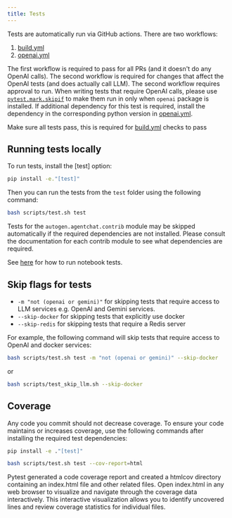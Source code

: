 ```yaml
---
title: Tests
---
```


Tests are automatically run via GitHub actions. There are two workflows:

1. [build.yml](https://github.com/ag2ai/ag2/blob/main/.github/workflows/build.yml)
1. [openai.yml](https://github.com/ag2ai/ag2/blob/main/.github/workflows/openai.yml)

The first workflow is required to pass for all PRs (and it doesn't do any OpenAI calls). The second workflow is required for changes that affect the OpenAI tests (and does actually call LLM). The second workflow requires approval to run. When writing tests that require OpenAI calls, please use [`pytest.mark.skipif`](https://github.com/ag2ai/ag2/blob/b1adac515931bf236ac59224269eeec683a162ba/test/oai/test_client.py#L19) to make them run in only when `openai` package is installed. If additional dependency for this test is required, install the dependency in the corresponding python version in [openai.yml](https://github.com/ag2ai/ag2/blob/main/.github/workflows/openai.yml).

Make sure all tests pass, this is required for [build.yml](https://github.com/ag2ai/ag2/blob/main/.github/workflows/build.yml) checks to pass

## Running tests locally

To run tests, install the [test] option:

```bash
pip install -e."[test]"
```

Then you can run the tests from the `test` folder using the following command:

```bash
bash scripts/test.sh test
```

Tests for the `autogen.agentchat.contrib` module may be skipped automatically if the
required dependencies are not installed. Please consult the documentation for
each contrib module to see what dependencies are required.

See [here](https://github.com/ag2ai/ag2/blob/main/notebook/contributing.md#testing) for how to run notebook tests.

## Skip flags for tests

- `-m "not (openai or gemini)"` for skipping tests that require access to LLM services e.g. OpenAI and Gemini services.
- `--skip-docker` for skipping tests that explicitly use docker
- `--skip-redis` for skipping tests that require a Redis server

For example, the following command will skip tests that require access to
OpenAI and docker services:

```bash
bash scripts/test.sh test -m "not (openai or gemini)" --skip-docker
```

or

```bash
bash scripts/test_skip_llm.sh --skip-docker
```

## Coverage

Any code you commit should not decrease coverage. To ensure your code maintains or increases coverage, use the following commands after installing the required test dependencies:

```bash
pip install -e ."[test]"

bash scripts/test.sh test --cov-report=html
```

Pytest generated a code coverage report and created a htmlcov directory containing an index.html file and other related files. Open index.html in any web browser to visualize and navigate through the coverage data interactively. This interactive visualization allows you to identify uncovered lines and review coverage statistics for individual files.
